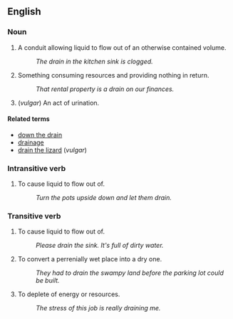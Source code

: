 == English ==

=== Noun ===

# A conduit allowing liquid to flow out of an otherwise contained volume.
#: ''The drain in the kitchen sink is clogged.''
# Something consuming resources and providing nothing in return.
#: ''That rental property is a drain on our finances.''
# (''vulgar'') An act of urination.

==== Related terms ====

*[[down the drain]]
*[[drainage]]
*[[drain the lizard]] (''vulgar'')

=== Intransitive verb ===

# To cause liquid to flow out of.
#: ''Turn the pots upside down and let them drain.''

=== Transitive verb ===

# To cause liquid to flow out of.
#: ''Please drain the sink.  It's full of dirty water.''
# To convert a perrenially wet place into a dry one.
#: ''They had to drain the swampy land before the parking lot could be built.''
# To deplete of energy or resources.
#: ''The stress of this job is really draining me.''